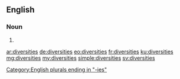 ==English==

===Noun===
{{head|en|plural}}

# {{plural of|diversity|lang=en}}

[[Category:English plurals ending in "-ies"]]

[[ar:diversities]]
[[de:diversities]]
[[eo:diversities]]
[[fr:diversities]]
[[ku:diversities]]
[[mg:diversities]]
[[my:diversities]]
[[simple:diversities]]
[[sv:diversities]]